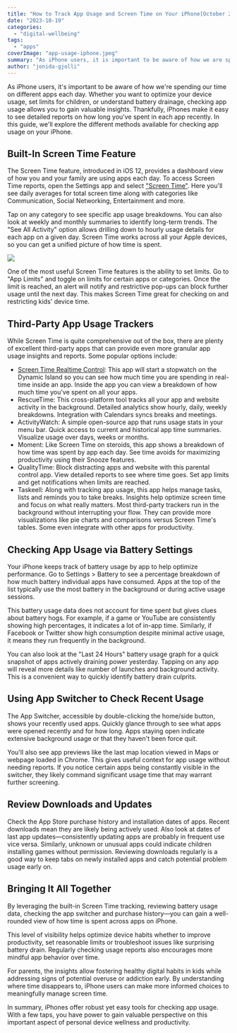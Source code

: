 ```yaml
---
title: "How to Track App Usage and Screen Time on Your iPhone[October 2023]"
date: "2023-10-19"
categories: 
  - "digital-wellbeing"
tags: 
  - "apps"
coverImage: "app-usage-iphone.jpeg"
summary: "As iPhone users, it is important to be aware of how we are spending our time on different apps each day."
author: "jonida-gjolli"
---
```


As iPhone users, it's important to be aware of how we're spending our time on different apps each day. Whether you want to optimize your device usage, set limits for children, or understand battery drainage, checking app usage allows you to gain valuable insights. Thankfully, iPhones make it easy to see detailed reports on how long you've spent in each app recently. In this guide, we'll explore the different methods available for checking app usage on your iPhone.

## Built-In Screen Time Feature

The Screen Time feature, introduced in iOS 12, provides a dashboard view of how you and your family are using apps each day. To access Screen Time reports, open the Settings app and select ["Screen Time"](https://support.apple.com/en-us/HT208982). Here you'll see daily averages for total screen time along with categories like Communication, Social Networking, Entertainment and more.

Tap on any category to see specific app usage breakdowns. You can also look at weekly and monthly summaries to identify long-term trends. The "See All Activity" option allows drilling down to hourly usage details for each app on a given day. Screen Time works across all your Apple devices, so you can get a unified picture of how time is spent.

![](/images/blog-images/screen-time-realtime-showcase.jpeg)

One of the most useful Screen Time features is the ability to set limits. Go to "App Limits" and toggle on limits for certain apps or categories. Once the limit is reached, an alert will notify and restrictive pop-ups can block further usage until the next day. This makes Screen Time great for checking on and restricting kids' device time.

## Third-Party App Usage Trackers

While Screen Time is quite comprehensive out of the box, there are plenty of excellent third-party apps that can provide even more granular app usage insights and reports. Some popular options include:
- [Screen Time Realtime Control](/): This app will start a stopwatch on the Dynamic Island so you can see how much time you are spending in real-time inside an app. Inside the app you can view a breakdown of how much time you've spent on all your apps.
- RescueTime: This cross-platform tool tracks all your app and website activity in the background. Detailed analytics show hourly, daily, weekly breakdowns. Integration with Calendars syncs breaks and meetings.
- ActivityWatch: A simple open-source app that runs usage stats in your menu bar. Quick access to current and historical app time summaries. Visualize usage over days, weeks or months.
- Moment: Like Screen Time on steroids, this app shows a breakdown of how time was spent by app each day. See time avoids for maximizing productivity using their Snooze features.
- QualityTime: Block distracting apps and website with this parental control app. View detailed reports to see where time goes. Set app limits and get notifications when limits are reached.
- Taskeell: Along with tracking app usage, this app helps manage tasks, lists and reminds you to take breaks. Insights help optimize screen time and focus on what really matters.
Most third-party trackers run in the background without interrupting your flow. They can provide more visualizations like pie charts and comparisons versus Screen Time's tables. Some even integrate with other apps for productivity.

## Checking App Usage via Battery Settings

Your iPhone keeps track of battery usage by app to help optimize performance. Go to Settings > Battery to see a percentage breakdown of how much battery individual apps have consumed. Apps at the top of the list typically use the most battery in the background or during active usage sessions.

This battery usage data does not account for time spent but gives clues about battery hogs. For example, if a game or YouTube are consistently showing high percentages, it indicates a lot of in-app time. Similarly, if Facebook or Twitter show high consumption despite minimal active usage, it means they run frequently in the background.

You can also look at the "Last 24 Hours" battery usage graph for a quick snapshot of apps actively draining power yesterday. Tapping on any app will reveal more details like number of launches and background activity. This is a convenient way to quickly identify battery drain culprits.

## Using App Switcher to Check Recent Usage

The App Switcher, accessible by double-clicking the home/side button, shows your recently used apps. Quickly glance through to see what apps were opened recently and for how long. Apps staying open indicate extensive background usage or that they haven't been force quit.

You'll also see app previews like the last map location viewed in Maps or webpage loaded in Chrome. This gives useful context for app usage without needing reports. If you notice certain apps being constantly visible in the switcher, they likely command significant usage time that may warrant further screening.

## Review Downloads and Updates

Check the App Store purchase history and installation dates of apps. Recent downloads mean they are likely being actively used. Also look at dates of last app updates—consistently updating apps are probably in frequent use vice versa.
Similarly, unknown or unusual apps could indicate children installing games without permission. Reviewing downloads regularly is a good way to keep tabs on newly installed apps and catch potential problem usage early on.

## Bringing It All Together

By leveraging the built-in Screen Time tracking, reviewing battery usage data, checking the app switcher and purchase history—you can gain a well-rounded view of how time is spent across apps on iPhone.

This level of visibility helps optimize device habits whether to improve productivity, set reasonable limits or troubleshoot issues like surprising battery drain. Regularly checking usage reports also encourages more mindful app behavior over time.

For parents, the insights allow fostering healthy digital habits in kids while addressing signs of potential overuse or addiction early. By understanding where time disappears to, iPhone users can make more informed choices to meaningfully manage screen time.

In summary, iPhones offer robust yet easy tools for checking app usage. With a few taps, you have power to gain valuable perspective on this important aspect of personal device wellness and productivity.